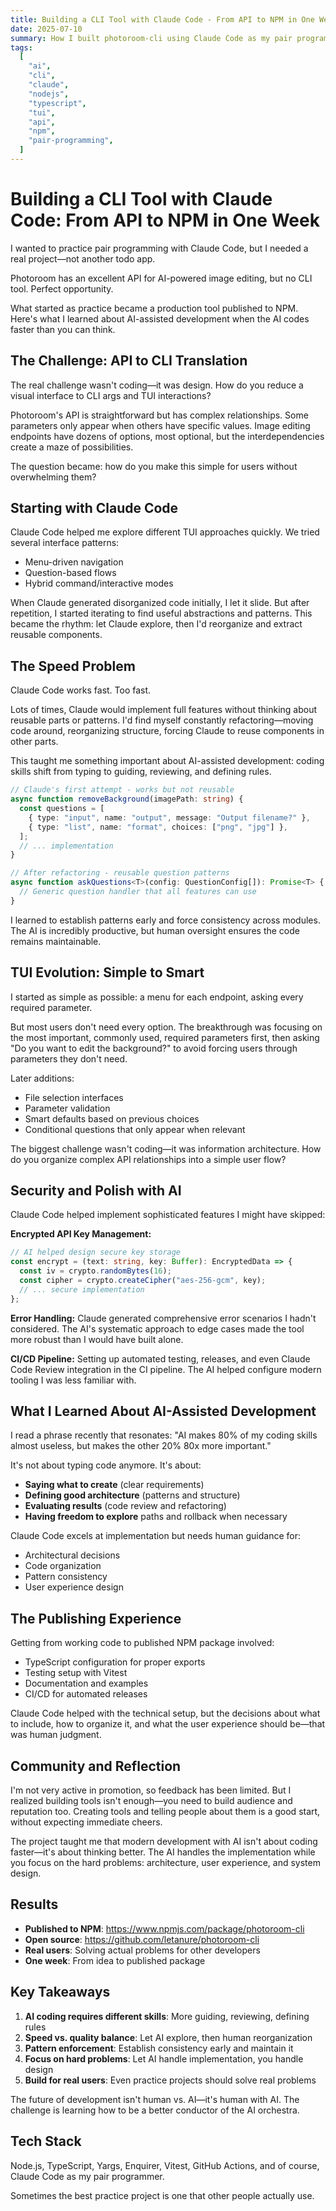 ```yaml
---
title: Building a CLI Tool with Claude Code - From API to NPM in One Week
date: 2025-07-10
summary: How I built photoroom-cli using Claude Code as my pair programmer. Lessons about AI-assisted development, balancing speed with quality, and the art of guided coding.
tags:
  [
    "ai",
    "cli",
    "claude",
    "nodejs",
    "typescript",
    "tui",
    "api",
    "npm",
    "pair-programming",
  ]
---
```


# Building a CLI Tool with Claude Code: From API to NPM in One Week

I wanted to practice pair programming with Claude Code, but I needed a real project—not another todo app.

Photoroom has an excellent API for AI-powered image editing, but no CLI tool. Perfect opportunity.

What started as practice became a production tool published to NPM. Here's what I learned about AI-assisted development when the AI codes faster than you can think.

## The Challenge: API to CLI Translation

The real challenge wasn't coding—it was design. How do you reduce a visual interface to CLI args and TUI interactions?

Photoroom's API is straightforward but has complex relationships. Some parameters only appear when others have specific values. Image editing endpoints have dozens of options, most optional, but the interdependencies create a maze of possibilities.

The question became: how do you make this simple for users without overwhelming them?

## Starting with Claude Code

Claude Code helped me explore different TUI approaches quickly. We tried several interface patterns:

- Menu-driven navigation
- Question-based flows
- Hybrid command/interactive modes

When Claude generated disorganized code initially, I let it slide. But after repetition, I started iterating to find useful abstractions and patterns. This became the rhythm: let Claude explore, then I'd reorganize and extract reusable components.

## The Speed Problem

Claude Code works fast. Too fast.

Lots of times, Claude would implement full features without thinking about reusable parts or patterns. I'd find myself constantly refactoring—moving code around, reorganizing structure, forcing Claude to reuse components in other parts.

This taught me something important about AI-assisted development: coding skills shift from typing to guiding, reviewing, and defining rules.

```typescript
// Claude's first attempt - works but not reusable
async function removeBackground(imagePath: string) {
  const questions = [
    { type: "input", name: "output", message: "Output filename?" },
    { type: "list", name: "format", choices: ["png", "jpg"] },
  ];
  // ... implementation
}

// After refactoring - reusable question patterns
async function askQuestions<T>(config: QuestionConfig[]): Promise<T> {
  // Generic question handler that all features can use
}
```

I learned to establish patterns early and force consistency across modules. The AI is incredibly productive, but human oversight ensures the code remains maintainable.

## TUI Evolution: Simple to Smart

I started as simple as possible: a menu for each endpoint, asking every required parameter.

But most users don't need every option. The breakthrough was focusing on the most important, commonly used, required parameters first, then asking "Do you want to edit the background?" to avoid forcing users through parameters they don't need.

Later additions:

- File selection interfaces
- Parameter validation
- Smart defaults based on previous choices
- Conditional questions that only appear when relevant

The biggest challenge wasn't coding—it was information architecture. How do you organize complex API relationships into a simple user flow?

## Security and Polish with AI

Claude Code helped implement sophisticated features I might have skipped:

**Encrypted API Key Management:**

```typescript
// AI helped design secure key storage
const encrypt = (text: string, key: Buffer): EncryptedData => {
  const iv = crypto.randomBytes(16);
  const cipher = crypto.createCipher("aes-256-gcm", key);
  // ... secure implementation
};
```

**Error Handling:**
Claude generated comprehensive error scenarios I hadn't considered. The AI's systematic approach to edge cases made the tool more robust than I would have built alone.

**CI/CD Pipeline:**
Setting up automated testing, releases, and even Claude Code Review integration in the CI pipeline. The AI helped configure modern tooling I was less familiar with.

## What I Learned About AI-Assisted Development

I read a phrase recently that resonates: "AI makes 80% of my coding skills almost useless, but makes the other 20% 80x more important."

It's not about typing code anymore. It's about:

- **Saying what to create** (clear requirements)
- **Defining good architecture** (patterns and structure)
- **Evaluating results** (code review and refactoring)
- **Having freedom to explore** paths and rollback when necessary

Claude Code excels at implementation but needs human guidance for:

- Architectural decisions
- Code organization
- Pattern consistency
- User experience design

## The Publishing Experience

Getting from working code to published NPM package involved:

- TypeScript configuration for proper exports
- Testing setup with Vitest
- Documentation and examples
- CI/CD for automated releases

Claude Code helped with the technical setup, but the decisions about what to include, how to organize it, and what the user experience should be—that was human judgment.

## Community and Reflection

I'm not very active in promotion, so feedback has been limited. But I realized building tools isn't enough—you need to build audience and reputation too. Creating tools and telling people about them is a good start, without expecting immediate cheers.

The project taught me that modern development with AI isn't about coding faster—it's about thinking better. The AI handles the implementation while you focus on the hard problems: architecture, user experience, and system design.

## Results

- **Published to NPM**: https://www.npmjs.com/package/photoroom-cli
- **Open source**: https://github.com/letanure/photoroom-cli
- **Real users**: Solving actual problems for other developers
- **One week**: From idea to published package

## Key Takeaways

1. **AI coding requires different skills**: More guiding, reviewing, defining rules
2. **Speed vs. quality balance**: Let AI explore, then human reorganization
3. **Pattern enforcement**: Establish consistency early and maintain it
4. **Focus on hard problems**: Let AI handle implementation, you handle design
5. **Build for real users**: Even practice projects should solve real problems

The future of development isn't human vs. AI—it's human with AI. The challenge is learning how to be a better conductor of the AI orchestra.

## Tech Stack

Node.js, TypeScript, Yargs, Enquirer, Vitest, GitHub Actions, and of course, Claude Code as my pair programmer.

Sometimes the best practice project is one that other people actually use.
